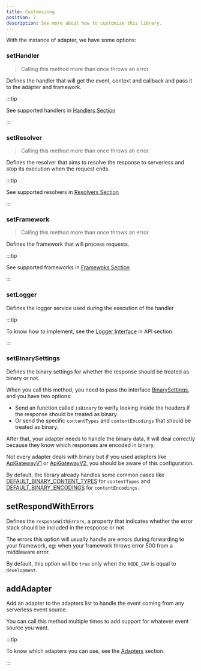 ---
title: Customizing
position: 2
description: See more about how to customize this library.
---



With the instance of adapter, we have some options:

### setHandler

> Calling this method more than once throws an error.

Defines the handler that will get the event, context and callback and pass it to the adapter and framework.

:::tip

See supported handlers in [Handlers Section](../handlers)

:::

### setResolver

> Calling this method more than once throws an error.

Defines the resolver that aims to resolve the response to serverless and stop its execution when the request ends.

:::tip

See supported resolvers in [Resolvers Section](../resolvers)

:::

### setFramework

> Calling this method more than once throws an error.

Defines the framework that will process requests.

:::tip

See supported frameworks in [Framewoks Section](../frameworks)

:::

### setLogger

Defines the logger service used during the execution of the handler

:::tip

To know how to implement, see the [Logger Interface](../../api/Core/Logger/ILogger) in API section.

:::

### setBinarySettings

Defines the binary settings for whether the response should be treated as binary or not.

When you call this method, you need to pass the interface [BinarySettings](../../api/Types/BinarySettings), and you have two options:

- Send an function called `isBinary` to verify looking inside the headers if the response should be treated as binary.
- Or send the specific `contentTypes` and `contentEncodings` that should be treated as binary.

After that, your adapter needs to handle the binary data, it will deal correctly because they know which responses are encoded in binary.

Not every adapter deals with binary but if you used adapters like [ApiGatewayV1](../adapters/aws/api-gateway-v1) or [ApiGatewayV2](../adapters/aws/api-gateway-v2),
you should be aware of this configuration.

By default, the library already handles some common cases like [DEFAULT_BINARY_CONTENT_TYPES](../../api/Core/Constants/DEFAULT_BINARY_CONTENT_TYPES) for `contentTypes`
and [DEFAULT_BINARY_ENCODINGS](../../api/Core/Constants/DEFAULT_BINARY_ENCODINGS) for `contentEncodings`.

## setRespondWithErrors

Defines the `responseWithErrors`, a property that indicates whether the error stack should be included in the response or not

The errors this option will usually handle are errors during forwarding to your framework, eg: when your framework throws error 500 from a middleware error.

By default, this option will be `true` only when the `NODE_ENV` is equal to `development`.

## addAdapter

Add an adapter to the adapters list to handle the event coming from any serverless event source.

You can call this method multiple times to add support for whatever event source you want.

:::tip

To know which adapters you can use, see the [Adapters](../adapters) section.

:::


